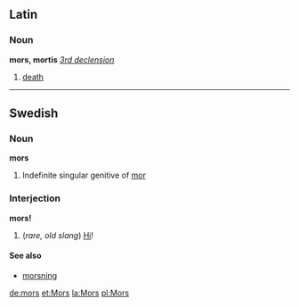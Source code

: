 ==Latin==
===Noun===
'''mors, mortis'''  ''[[Wiktionary Appendix:Latin second declension|3rd declension]]''

#[[death]]

----
==Swedish==
===Noun===
'''mors'''

# Indefinite singular genitive of [[mor]]

===Interjection===
'''mors!'''

#(''rare, old slang'') [[Hi]]!

====See also====
*[[morsning]]

[[de:mors]]
[[et:Mors]]
[[la:Mors]]
[[pl:Mors]]